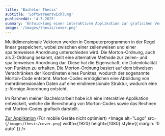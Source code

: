 ```yaml
---
title: 'Bachelor Thesis'
subtitle: 'Softwareentwicklung'
publishedAt: '4-3-2025'
summary: 'Entwicklung einer interaktiven Applikation zur grafischen Veranschaulichung der Berechnung von zwei- und dreidimensionalen Morton-Codes'
image: '/images/thesis/cover.png'
---
```

Multidimensionale Vektoren werden in Computerprogrammen in der Regel linear gespeichert, wobei zwischen einer zeilenweisen und einer spaltenweisen Anordnung unterschieden wird. Die Morton-Ordnung, auch als Z-Ordnung bekannt, stellt eine alternative Methode zur zeilen- und spaltenweisen Anordnung dar. Diese hat die Eigenschaft, die Datenlokalität von Punkten zu erhalten. Die Morton-Ordnung basiert auf dem bitweisen Verschränken der Koordinaten eines Punktes, wodurch der sogenannte Morton-Code entsteht. Morton-Codes ermöglichen eine Abbildung von mehrdimensionalen Daten auf eine eindimensionale Struktur, wodurch eine z-förmige Anordnung entsteht.

Im Rahmen meiner Bachelorarbeit habe ich eine interaktive Applikation entwickelt, welche die Berechnung von Morton-Codes sowie das Rechnen mit Morton-Codes grafisch darstellt.

<a href="/morton-codes/index.html">Zur Applikation</a> (Für mobile Geräte nicht optimiert)
<Image
  alt="Logo"
  src={`/images/thesis/cover.png`}
  width={1920}
  height={1080}
  style={{ margin: '0 auto' }}
/>
<br />

